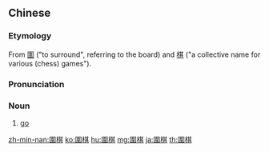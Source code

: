 {{also|围棋}}
==Chinese==
{{zh-forms|s=围棋}}
{{wikipedia|lang=zh}}
{{wikipedia|Go (game)}}

===Etymology===
From [[圍]] ("to surround", referring to the board) and [[棋]] ("a collective name for various (chess) games").

===Pronunciation===
{{zh-pron
|m=wéiqí
|ma=Zh-wéiqí.ogg
|c=wai4 kei4-2
|mn=ûi-kî
|cat=n
}}

===Noun===
{{zh-noun}}

# {{lb|zh|board game}} [[go]]

[[zh-min-nan:圍棋]]
[[ko:圍棋]]
[[hu:圍棋]]
[[mg:圍棋]]
[[ja:圍棋]]
[[th:圍棋]]